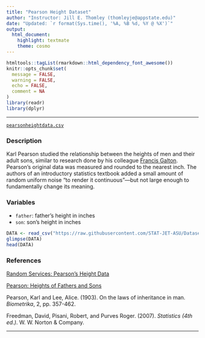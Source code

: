 ```yaml
---
title: "Pearson Height Dataset"
author: "Instructor: Jill E. Thomley (thomleyje@appstate.edu)"
date: "Updated: `r format(Sys.time(), '%A, %B %d, %Y @ %X')`"
output: 
  html_document: 
    highlight: textmate
    theme: cosmo
---
```


```r
htmltools::tagList(rmarkdown::html_dependency_font_awesome())
knitr::opts_chunk$set(
  message = FALSE,
  warning = FALSE,
  echo = FALSE,
  comment = NA
)
library(readr)
library(dplyr)
```
<hr>

<i class="fas fa-database"></i> [`pearsonheightdata.csv`](https://raw.githubusercontent.com/STAT-JET-ASU/Datasets/master/Instructor/pearsonheightdata.csv)

### Description

Karl Pearson studied the relationship between the heights of men and their adult sons, similar to research done by his colleague [Francis Galton](galtonheightdata.html). Pearson’s original data was measured and rounded to the nearest inch. The authors of an introductory statistics textbook added a small amount of random uniform noise "to render it continuous"---but not large enough to fundamentally change its meaning. 

### Variables

* `father`: father's height in inches
* `son`: son's height in inches

```r
DATA <- read_csv("https://raw.githubusercontent.com/STAT-JET-ASU/Datasets/master/Instructor/pearsonheightdata.csv")
glimpse(DATA)
head(DATA)
```

### References

[Random Services: Pearson's Height Data](http://www.randomservices.org/random/data/Pearson.html)

[Pearson: Heights of Fathers and Sons](http://myweb.uiowa.edu/pbreheny/data/pearson.html)

Pearson, Karl and Lee, Alice. (1903). On the laws of inheritance in man. *Biometrika*, 2, pp. 357-462.

Freedman, David, Pisani, Robert, and Purves Roger. (2007). *Statistics (4th ed.)*. W. W. Norton & Company.

<hr>

